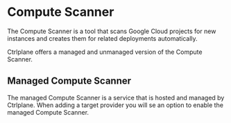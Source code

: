 # Compute Scanner

The Compute Scanner is a tool that scans Google Cloud projects for new instances
and creates them for related deployments automatically.

Ctrlplane offers a managed and unmanaged version of the Compute Scanner.

## Managed Compute Scanner

The managed Compute Scanner is a service that is hosted
and managed by Ctrlplane. When adding a target provider you
will se an option to enable the managed Compute Scanner.
